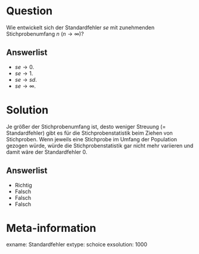 Question
========

Wie entwickelt sich der Standardfehler $se$ mit zunehmenden Stichprobenumfang $n$ ($n \rightarrow \infty$)?

Answerlist
----------
* $se \rightarrow 0$.
* $se \rightarrow 1$.
* $se \rightarrow sd$.
* $se \rightarrow \infty$.


Solution
========

Je größer der Stichprobenumfang ist, desto weniger Streuung (= Standardfehler) gibt es für die Stichprobenstatistik beim Ziehen von Stichproben.
Wenn jeweils eine Stichprobe im Umfang der Population gezogen würde, würde die Stichprobenstatistik gar nicht mehr variieren und damit wäre der Standardfehler $0$.

Answerlist
----------
* Richtig
* Falsch
* Falsch
* Falsch

Meta-information
================
exname: Standardfehler
extype: schoice
exsolution: 1000